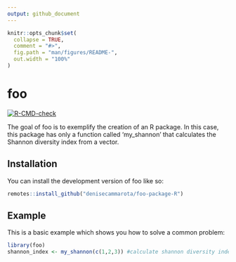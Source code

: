 ```yaml
---
output: github_document
---
```


<!-- README.md is generated from README.Rmd. Please edit that file -->

```r
knitr::opts_chunk$set(
  collapse = TRUE,
  comment = "#>",
  fig.path = "man/figures/README-",
  out.width = "100%"
)
```

# foo

<!-- badges: start -->
[![R-CMD-check](https://github.com/denisecammarota/foo-package-R/actions/workflows/R-CMD-check.yaml/badge.svg)](https://github.com/denisecammarota/foo-package-R/actions/workflows/R-CMD-check.yaml)
<!-- badges: end -->

The goal of foo is to exemplify the creation of an R package. In this case, this package has only a function called 'my_shannon' that calculates the Shannon diversity index from a vector. 

## Installation

You can install the development version of foo like so:

```r
remotes::install_github("denisecammarota/foo-package-R")
```
## Example

This is a basic example which shows you how to solve a common problem:

```r
library(foo)
shannon_index <- my_shannon(c(1,2,3)) #calculate shannon diversity index
```
